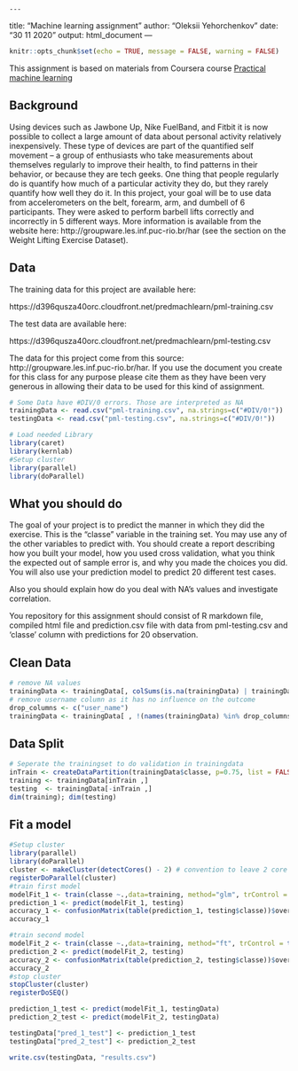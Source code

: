     ---
title: "Machine learning assignment"
author: "Oleksii Yehorchenkov"
date: "30 11 2020"
output: html_document
---

```r
knitr::opts_chunk$set(echo = TRUE, message = FALSE, warning = FALSE)
```

This assignment is based on materials from Coursera course [Practical machine learning](https://www.coursera.org/learn/practical-machine-learning/home/welcome)

## Background

Using devices such as Jawbone Up, Nike FuelBand, and Fitbit it is now possible to collect a large amount of data about personal activity relatively inexpensively. These type of devices are part of the quantified self movement – a group of enthusiasts who take measurements about themselves regularly to improve their health, to find patterns in their behavior, or because they are tech geeks. One thing that people regularly do is quantify how much of a particular activity they do, but they rarely quantify how well they do it. In this project, your goal will be to use data from accelerometers on the belt, forearm, arm, and dumbell of 6 participants. They were asked to perform barbell lifts correctly and incorrectly in 5 different ways. More information is available from the website here: http://groupware.les.inf.puc-rio.br/har (see the section on the Weight Lifting Exercise Dataset). 

## Data

The training data for this project are available here: 

https://d396qusza40orc.cloudfront.net/predmachlearn/pml-training.csv

The test data are available here:

https://d396qusza40orc.cloudfront.net/predmachlearn/pml-testing.csv

The data for this project come from this source: http://groupware.les.inf.puc-rio.br/har. If you use the document you create for this class for any purpose please cite them as they have been very generous in allowing their data to be used for this kind of assignment.

```r
# Some Data have #DIV/0 errors. Those are interpreted as NA
trainingData <- read.csv("pml-training.csv", na.strings=c("#DIV/0!"))
testingData <- read.csv("pml-testing.csv", na.strings=c("#DIV/0!"))

# Load needed Library
library(caret)
library(kernlab)
#Setup cluster
library(parallel)
library(doParallel)
```

## What you should do

The goal of your project is to predict the manner in which they did the exercise. This is the "classe" variable in the training set. You may use any of the other variables to predict with. You should create a report describing how you built your model, how you used cross validation, what you think the expected out of sample error is, and why you made the choices you did. You will also use your prediction model to predict 20 different test cases.

Also you should explain how do you deal with NA's values and investigate correlation.

You repository for this assignment should consist of R markdown file, compiled html file and prediction.csv file with data from pml-testing.csv and 'classe' column with predictions for 20 observation.

## Clean Data
```r
# remove NA values
trainingData <- trainingData[, colSums(is.na(trainingData) | trainingData == "") == 0]
# remove username column as it has no influence on the outcome
drop_columns <- c("user_name")
trainingData <- trainingData[ , !(names(trainingData) %in% drop_columns)]
```

## Data Split
```r
# Seperate the trainingset to do validation in trainingdata
inTrain <- createDataPartition(trainingData$classe, p=0.75, list = FALSE)
training <- trainingData[inTrain ,]
testing  <- trainingData[-inTrain ,]
dim(training); dim(testing)
```




## Fit a model

```r
#Setup cluster
library(parallel)
library(doParallel)
cluster <- makeCluster(detectCores() - 2) # convention to leave 2 core for OS
registerDoParallel(cluster)
#train first model
modelFit_1 <- train(classe ~.,data=training, method="glm", trControl = trainControl(method = "cv", number = 5, p = .9, allowParallel = TRUE))
prediction_1 <- predict(modelFit_1, testing)
accuracy_1 <- confusionMatrix(table(prediction_1, testing$classe))$overall[["Accuracy"]]
accuracy_1

#train second model
modelFit_2 <- train(classe ~.,data=training, method="ft", trControl = trainControl(method = "cv", number = 5, p = .9, allowParallel = TRUE))
prediction_2 <- predict(modelFit_2, testing)
accuracy_2 <- confusionMatrix(table(prediction_2, testing$classe))$overall[["Accuracy"]]
accuracy_2
#stop cluster
stopCluster(cluster)
registerDoSEQ()

prediction_1_test <- predict(modelFit_1, testingData)
prediction_2_test <- predict(modelFit_2, testingData)

testingData["pred_1_test"] <- prediction_1_test
testingData["pred_2_test"] <- prediction_2_test

write.csv(testingData, "results.csv")
```